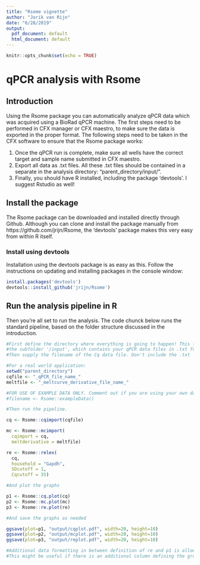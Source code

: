 ---
title: "Rsome vignette"
author: "Jorik van Rijn"
date: "6/28/2019"
output:
  pdf_document: default
  html_document: default
---

```{r setup, include=FALSE}
knitr::opts_chunk$set(echo = TRUE)
```

# qPCR analysis with Rsome

## Introduction
Using the Rsome package you can automatically analyze qPCR data which was acquired using a BioRad qPCR machine. The first steps need to be performed in CFX manager or CFX maestro, to make sure the data is exported in the proper format. The following steps need to be taken in the CFX software to ensure that the Rsome package works:

1. Once the qPCR run is complete, make sure all wells have the correct target and sample name submitted in CFX maestro.
2. Export all data as .txt files. All these .txt files should be contained in a separate in the analysis directory: "parent_directory/input/".
3. Finally, you should have R installed, including the package 'devtools'. I suggest Rstudio as well! 


## Install the package

The Rsome package can be downloaded and installed directly through Github. Although you can clone and install the package manually from https://github.com/jrijn/Rsome, the 'devtools' package makes this very easy from within R itself.

### Install using devtools
Installation using the devtools package is as easy as this. Follow the instructions on updating and installing packages in the console window:

```{r warning=FALSE, eval=FALSE}
install.packages('devtools')
devtools::install_github('jrijn/Rsome')
```

## Run the analysis pipeline in R

Then you're all set to run the analysis. The code chunck below runs the standard pipeline, based on the folder structure discussed in the introduction.  

 
```{r eval=FALSE}
#First define the directory where everything is going to happen! This folder should contain 
#the subfolder '/input', which contains your qPCR data files in .txt format.
#Then supply the filename of the Cq data file. Don't include the .txt

#For a real world application:
setwd("parent_directory")
cqfile <- "_qPCR_file_name_"
meltfile <- "_meltcurve_derivative_file_name_"

#FOR USE OF EXAMPLE DATA ONLY. Comment out if you are using your own data.
#filename <- Rsome::exampleData()

#Then run the pipeline.

cq <- Rsome::cqimport(cqfile)

mc <- Rsome::mcimport(
  cqimport = cq, 
  meltderivative = meltfile)

re <- Rsome::relex(
  cq, 
  household = "Gapdh",
  SDcutoff = 1,
  Cqcutoff = 35)

#And plot the graphs

p1 <- Rsome::cq.plot(cq)
p2 <- Rsome::mc.plot(mc)
p3 <- Rsome::re.plot(re)

#And save the graphs as needed

ggsave(plot=p1, "output/cqplot.pdf", width=20, height=10)
ggsave(plot=p2, "output/mcplot.pdf", width=20, height=10)
ggsave(plot=p3, "output/replot.pdf", width=20, height=10)

#Additional data formatting in between definition of re and p1 is allowed!
#This might be useful if there is an additional column defining the grouping variable.

```


